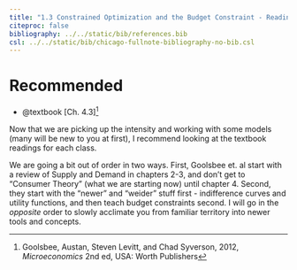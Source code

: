 ```yaml
---
title: "1.3 Constrained Optimization and the Budget Constraint - Readings"
citeproc: false
bibliography: ../../static/bib/references.bib
csl: ../../static/bib/chicago-fullnote-bibliography-no-bib.csl
---
```


# Recommended

- <i class="fas fa-external-link-square-alt"></i>@textbook[Ch. 4.3]^[Goolsbee, Austan, Steven Levitt, and Chad Syverson, 2012, *Microeconomics* 2nd ed, USA: Worth Publishers]

Now that we are picking up the intensity and working with some models (many will be new to you at first), I recommend looking at the textbook readings for each class.

We are going a bit out of order in two ways. First, Goolsbee et. al start with a review of Supply and Demand in chapters 2-3, and don't get to "Consumer Theory" (what we are starting now) until chapter 4. Second, they start with the "newer" and "weider" stuff first - indifference curves and utility functions, and then teach budget constraints second. I will go in the *opposite* order to slowly acclimate you from familiar territory into newer tools and concepts.